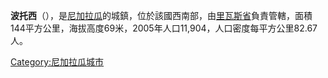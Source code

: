 '''波托西'''（{{lang-es|Potosí}}），是[[尼加拉瓜|尼加拉瓜]]的城鎮，位於該國西南部，由[[里瓦斯省|里瓦斯省]]負責管轄，面積144平方公里，海拔高度69米，2005年人口11,904，人口密度每平方公里82.67人。

{{Coord|11|30|N|85|53|W|source:itwiki_region:NI|display=title}}

{{Nicaragua-geo-stub}}
[[Category:尼加拉瓜城市|Category:尼加拉瓜城市]]